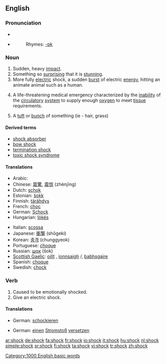 ==English==

===Pronunciation===
*{{IPA|/ʃɒk/}}
*{{audio|en-us-shock.ogg|Audio (US)}}
*:Rhymes: [[Rhymes:English:-ɒk|-ɒk]]

===Noun===
{{en-noun}}

# Sudden, heavy [[impact]].
# Something so [[surprising]] that it is [[stunning]].
# More fully [[electric]] shock, a sudden [[burst]] of electric [[energy]], hitting an animate animal such as a human.
# {{pathology}} A life-threatening medical emergency characterized by the [[inability]] of the [[circulatory]] [[system]] to supply enough [[oxygen]] to meet [[tissue]] requirements.
# A [[tuft]] or [[bunch]] of something (ie - hair, grass)

====Derived terms====
*[[shock absorber]]
*[[bow shock]]
*[[termination shock]]
*[[toxic shock syndrome]]

====Translations====
{{top}}
*Arabic: {{ARchar|[[صدمة]]}} {{IPAchar|(ʂáɖma)}} {{f}}
*Chinese: [[震驚]], [[震惊]] (zhènjīng)
*Dutch: [[schok]]
*Estonian: [[šokk]]
*Finnish: [[tärähdys]]
*French: [[choc]] {{m}}
*German: [[Schock]] {{m}}
*Hungarian: [[lökés]]
{{mid}}
*Italian: [[scossa]] {{f}}
*Japanese: [[衝撃]] (shōgeki)
*Korean: [[충격]] (chunggyeok)
*Portuguese: [[choque]] {{m}}
*Russian: [[шок]] (šok) {{m}}
*[[Scottish Gaelic]]: [[oillt]] {{f}}, [[ionnsaigh]] {{m}}/{{f}}, [[babhsgaire]] {{m}}
*Spanish: [[choque]] {{m}}
*Swedish: [[chock]]
{{bottom}}

===Verb===
{{en-verb}}

# Caused to be emotionally shocked.
# Give an electric shock.

====Translations====
{{trans-top|Caused to be emotionally shocked}}
*German: [[schockieren]]
{{trans-mid}}
{{trans-bottom}}

{{trans-top|Give an electric shock}}
*German: [[einen]] [[Stromstoß]] [[versetzen]]
{{trans-mid}}
{{trans-bottom}}

[[Category:1000 English basic words]]

[[ar:shock]]
[[de:shock]]
[[fa:shock]]
[[fr:shock]]
[[io:shock]]
[[it:shock]]
[[hu:shock]]
[[nl:shock]]
[[simple:shock]]
[[sr:shock]]
[[fi:shock]]
[[ta:shock]]
[[vi:shock]]
[[tr:shock]]
[[zh:shock]]